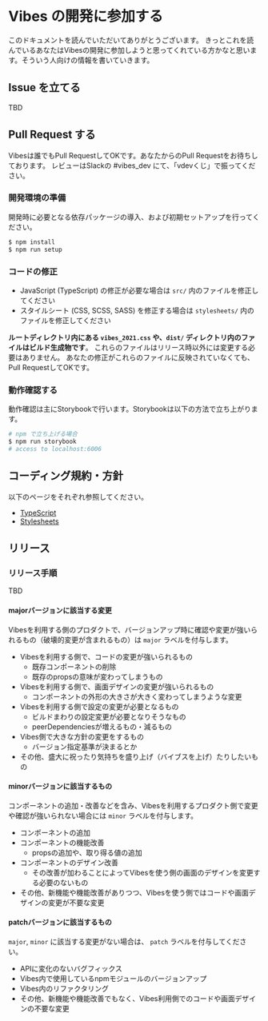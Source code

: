 
<Meta title='doc/Contribution' />

# Vibes の開発に参加する

このドキュメントを読んでいただいてありがとうございます。
きっとこれを読んでいるあなたはVibesの開発に参加しようと思ってくれている方かなと思います。そういう人向けの情報を書いていきます。


## Issue を立てる

TBD

## Pull Request する

Vibesは誰でもPull RequestしてOKです。あなたからのPull Requestをお待ちしております。
レビューはSlackの #vibes_dev にて、「vdevくじ」で振ってください。

### 開発環境の準備

開発時に必要となる依存パッケージの導入、および初期セットアップを行ってください。

```sh
$ npm install
$ npm run setup
```

### コードの修正

- JavaScript (TypeScript) の修正が必要な場合は `src/` 内のファイルを修正してください
- スタイルシート (CSS, SCSS, SASS) を修正する場合は `stylesheets/` 内のファイルを修正してください

**ルートディレクトリ内にある `vibes_2021.css` や、`dist/` ディレクトリ内のファイルはビルド生成物です**。
これらのファイルはリリース時以外には変更する必要はありません。
あなたの修正がこれらのファイルに反映されていなくても、Pull RequestしてOKです。

### 動作確認する

動作確認は主にStorybookで行います。Storybookは以下の方法で立ち上がります。

```sh
# npm で立ち上げる場合
$ npm run storybook
# access to localhost:6006
```

## コーディング規約・方針

以下のページをそれぞれ参照してください。

- [TypeScript](?path=/docs/doc-typescript--page)
- [Stylesheets](?path=/docs/doc-stylesheets--page)


## リリース
### リリース手順

TBD

#### majorバージョンに該当する変更

Vibesを利用する側のプロダクトで、バージョンアップ時に確認や変更が強いられるもの（破壊的変更が含まれるもの）は `major` ラベルを付与します。

- Vibesを利用する側で、コードの変更が強いられるもの
  - 既存コンポーネントの削除
  - 既存のpropsの意味が変わってしまうもの
- Vibesを利用する側で、画面デザインの変更が強いられるもの
  - コンポーネントの外形の大きさが大きく変わってしまうような変更
- Vibesを利用する側で設定の変更が必要となるもの
  - ビルドまわりの設定変更が必要となりそうなもの
  - peerDependenciesが増えるもの・減るもの
- Vibes側で大きな方針の変更をするもの
  - バージョン指定基準が決まるとか
- その他、盛大に祝ったり気持ちを盛り上げ（バイブスを上げ）たりしたいもの

#### minorバージョンに該当するもの

コンポーネントの追加・改善などを含み、Vibesを利用するプロダクト側で変更や確認が強いられない場合には `minor` ラベルを付与します。

- コンポーネントの追加
- コンポーネントの機能改善
  - propsの追加や、取り得る値の追加
- コンポーネントのデザイン改善
  - その改善が加わることによってVibesを使う側の画面のデザインを変更する必要のないもの
- その他、新機能や機能改善がありつつ、Vibesを使う側ではコードや画面デザインの変更が不要な変更

#### patchバージョンに該当するもの

`major`, `minor` に該当する変更がない場合は、 `patch` ラベルを付与してください。

- APIに変化のないバグフィックス
- Vibes内で使用しているnpmモジュールのバージョンアップ
- Vibes内のリファクタリング
- その他、新機能や機能改善でもなく、Vibes利用側でのコードや画面デザインの不要な変更
